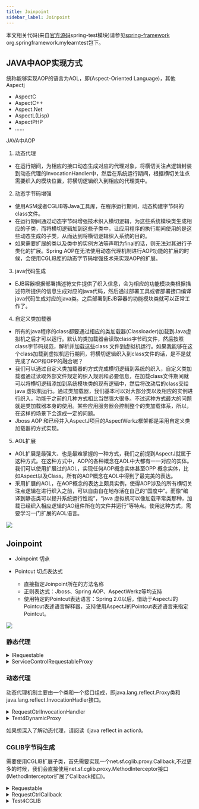 ```yaml
---
title: Joinpoint
sidebar_label: Joinpoint
---
```


本文相关代码(来自[官方源码](https://github.com/spring-projects/spring-framework.git "官方源码")spring-test模块)请参见[spring-framework](https://github.com/Halcyon666/spring-framework-modified/tree/main/spring-test) org.springframework.mylearntest包下。

## JAVA中AOP实现方式

统称能够实现AOP的语言为AOL，即(Aspect-Oriented Language)，其他Aspectj

* AspectC
* AspectC++
* Aspect.Net
* AspectL(Lisp)
* AspectPHP
* ......


JAVA中AOP

1. 动态代理
* 在运行期间，为相应的接口动态生成对应的代理对象，将横切关注点逻辑封装到动态代理的InvocationHandler中，然后在系统运行期间，根据横切关注点需要织入的模块位置，将横切逻辑织入到相应的代理类中。
2. 动态字节码增强
* 使用ASM或者CGLIB等Java工具库，在程序运行期间，动态构建字节码的class文件。
* 在运行期间通过动态字节码增强技术织入横切逻辑，为这些系统模块类生成相应的子类，而将横切逻辑加到这些子类中，让应用程序的执行期间使用的是这些动态生成的子类，从而达到将横切逻辑织入系统的目的。
* 如果需要扩展的类以及类中的实例方法等声明为final的话，则无法对其进行子类化的扩展。Spring AOP在无法使用动态代理机制进行AOP功能的扩展的时候，会使用CGLIB库的动态字节码增强技术来实现AOP的扩展。
3. java代码生成
* EJB容器根据部署描述符文件提供了织入信息，会为相应的功能模块类根据描述符所提供的信息生成对应的java代码，然后通过部署工具或者部署接口编译java代码生成对应的java类。之后部署到EJB容器的功能模块类就可以正常工作了。
4. 自定义类加载器
* 所有的java程序的class都要通过相应的类加载器(Classloader)加载到Java虚拟机之后才可以运行。默认的类加载器会读取class字节码文件，然后按照class字节码规范，解析并加载这些class
  文件到虚拟机运行。如果我能够在这个class加载到虚拟机运行期间，将横切逻辑织入到class文件的话，是不是就完成了AOP和OPP的融合呢？
* 我们可以通过自定义类加载器的方式完成横切逻辑到系统的织入，自定义类加载器通过读取外部文件规定的织入规则和必要信息，在加载class文件期间就可以将横切逻辑添加到系统模块类的现有逻辑中，然后将改动后的class交给java
  虚拟机运行。通过类加载器，我们基本可以对大部分类以及相应的实例进行织入，功能于之前的几种方式相比当然强大很多。不过这种方式最大的问题就是类加载器本身的使用。某些应用服务器会控制整个的类加载体系，所以，在这样的场景下会造成一定的问题。
* Jboss AOP 和已经并入AspectJ项目的AspectWerkz框架都是采用自定义类加载器的方式实现。
5. AOL扩展
* AOL扩展是最强大、也是最难掌握的一种方式，我们之前提到AspectJ就属于这种方式。在这种方式中，AOP的各种概念在AOL中大都有一一对应的实体。我们可以使用扩展过的AOL，实现任何AOP概念实体甚至OPP
  概念实体，比如Aspect以及Class。所有的AOP概念在AOL中得到了最完美的表达。
* 采用扩展的AOL，在AOP概念的表达上颇具实例，使得AOP涉及的所有横切关注点逻辑在进行织入之前，可以自由自在地存活在自己的“国度中”。而像“编译到静态类可以提升系统运行性能”，“java
  虚拟机可以像加载平常类那种，加载已经织入相应逻辑的AO组件所在的文件并运行”等特点。使用这种方式，需要学习一门扩展的AOL语言。

![](https://s2.loli.net/2023/07/15/lArHhiuGkVqd4Nm.png)

## Joinpoint

* Joinpoint 切点

* Pointcut 切点表达式 
  
  * 直接指定Joinpoint所在的方法名称
  * 正则表达式：Jboss、Spring AOP、AspectWerkz等均支持
  * 使用特定的Pointcut表达语言：Spring 2.0以后，借助于AspectJ的Pointcut表述语言解释器，支持使用AspectJ的Pointcut表述语言来指定Pointcut。

![](https://s2.loli.net/2023/07/15/ZeYxB1TENhjXPRt.png)

### 静态代理

<details>
	<summary>IRequestable</summary>


```java
package org.springframework.mylearntest.aop.staticproxy;

public interface IRequestable {
    void request();
}
```

```java
package org.springframework.mylearntest.aop.staticproxy;

public class RequestableImpl implements IRequestable{
    @Override
    public void request() {
        System.out.println(" request process in RequestableImpl");
    }
}
```

</details>

<details>
	<summary>ServiceControlRequestableProxy</summary>

```java
package org.springframework.mylearntest.aop.staticproxy;

import org.slf4j.Logger;
import org.slf4j.LoggerFactory;

public class ServiceControlRequestableProxy implements IRequestable{
    private static final Logger logger = LoggerFactory.getLogger(ServiceControlRequestableProxy.class);
    private IRequestable requestable;

    public ServiceControlRequestableProxy(IRequestable target) {
        this.requestable = target;
    }

    @Override
    public void request() {
        System.out.println("request process in ServiceControlRequestableProxy");
        requestable.request();
    }

    public static void main(String[] args) {
        IRequestable target = new RequestableImpl();// 需要被代理的对象
        IRequestable proxy = new ServiceControlRequestableProxy(target); // 以构造方法形式将被代理对象传入代理者中
        proxy.request();// 让代理者去处理请求
    }
}
```
</details>


### 动态代理

动态代理机制主要由一个类和一个接口组成，即java.lang.reflect.Proxy类和java.lang.reflect.InvocationHadler接口。

<details>
	<summary>RequestCtrlInvocationHandler</summary>

```java
package org.springframework.mylearntest.aop.dynamicproxy;

import java.lang.reflect.InvocationHandler;
import java.lang.reflect.Method;

public class RequestCtrlInvocationHandler implements InvocationHandler {
    private Object target;

    public RequestCtrlInvocationHandler(Object target) {
        this.target = target;
    }

    @Override
    public Object invoke(Object proxy, Method method, Object[] args) throws Throwable {
        System.out.println("reflect invoke before target method");
        if ("request".equals(method.getName())) {
            System.out.println("dynamic proxy target method");
            return method.invoke(target, args);
        }
        return null;
    }
}
```
</details>

<details>
	<summary>Test4DynamicProxy</summary>

```java
package org.springframework.mylearntest.aop.dynamicproxy;

import org.springframework.mylearntest.aop.staticproxy.IRequestable;
import org.springframework.mylearntest.aop.staticproxy.RequestableImpl;

import java.lang.reflect.Proxy;

@SuppressWarnings("rawtypes")
public class Test4DynamicProxy {
    public static void main(String[] args) {
        // arg1:类加载器 arg2:接口信息 arg3:实现InvocationHandler的类 并传入需要代理的对象
        IRequestable requestable = (IRequestable) Proxy.newProxyInstance(
                Test4DynamicProxy.class.getClassLoader(),
                new Class[]{IRequestable.class},
                new RequestCtrlInvocationHandler(new RequestableImpl()));
        requestable.request();
    }
}
```
</details>

如果想深入了解动态代理，请阅读《java reflect in action》。

### CGLIB字节码生成

需要使用CGLIB扩展子类，首先需要实现一个net.sf.cglib.proxy.Callback,不过更多的时候，我们会直接使用net.sf.cglib.proxy.MethodInterceptor接口(MethodInterceptor扩展了Callback接口)。

<details>
	<summary>Requestable</summary>

```java
package org.springframework.mylearntest.aop.CGLIBClassGenerate;

public class Requestable {
    public void request(){
        System.out.println("req in requestable without implement any interface");
    }
}
```
</details>

<details>
	<summary>RequestCtrlCallback</summary>

```java
package org.springframework.mylearntest.aop.CGLIBClassGenerate;

import org.springframework.cglib.proxy.MethodInterceptor;
import org.springframework.cglib.proxy.MethodProxy;

import java.lang.reflect.Method;

public class RequestCtrlCallback implements MethodInterceptor {
    @Override
    public Object intercept(Object o, Method method, Object[] objects, MethodProxy methodProxy) throws Throwable {
        if (method.getName().equals("request")) {
            System.out.println("proxy generated by cglib intercept method request");
            return methodProxy.invokeSuper(o, objects);
        }
        return null;
    }
}
```
</details>

<details>
	<summary>Test4CGLIB</summary>

```java
package org.springframework.mylearntest.aop.CGLIBClassGenerate;

import org.springframework.cglib.proxy.Enhancer;

public class Test4CGLIB {
    public static void main(String[] args) {
        Enhancer enhancer = new Enhancer();
        enhancer.setSuperclass(Requestable.class);
        enhancer.setCallback(new RequestCtrlCallback());

        Requestable proxy = (Requestable) enhancer.create();
        proxy.request();
    }
}
```
</details>

<TailProtocal />
